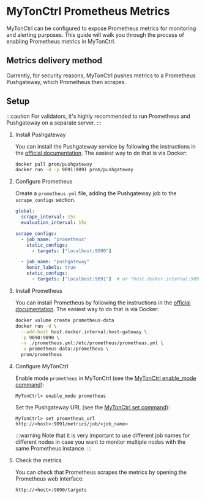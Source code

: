 
# MyTonCtrl Prometheus Metrics

MyTonCtrl can be configured to expose Prometheus metrics for monitoring and alerting purposes. 
This guide will walk you through the process of enabling Prometheus metrics in MyTonCtrl.

## Metrics delivery method

Currently, for security reasons, MyTonCtrl pushes metrics to a Prometheus Pushgateway, which Prometheus then scrapes.

## Setup

:::caution
For validators, it's highly recommended to run Prometheus and Pushgateway on a separate server.
:::

1. Install Pushgateway

    You can install the Pushgateway service by following the instructions in the [official documentation](https://github.com/prometheus/pushgateway#run-it).
    The easiest way to do that is via Docker:
  
      ```bash
      docker pull prom/pushgateway
      docker run -d -p 9091:9091 prom/pushgateway
      ```

2. Configure Prometheus

    Create a `prometheus.yml` file, adding the Pushgateway job to the `scrape_configs` section.

    ```yaml
    global:
      scrape_interval: 15s
      evaluation_interval: 15s
   
    scrape_configs:
      - job_name: "prometheus"
        static_configs:
          - targets: ["localhost:9090"]
    
      - job_name: "pushgateway"
        honor_labels: true
        static_configs:
          - targets: ["localhost:9091"]  # or "host.docker.internal:9091" if you are using Docker
    ```

3. Install Prometheus

    You can install Prometheus by following the instructions in the [official documentation](https://prometheus.io/docs/prometheus/latest/installation/).
    The easiest way to do that is via Docker:
  
      ```bash
    docker volume create prometheus-data
    docker run -d \
        --add-host host.docker.internal:host-gateway \
        -p 9090:9090 \
        -v ./prometheus.yml:/etc/prometheus/prometheus.yml \
        -v prometheus-data:/prometheus \
        prom/prometheus
      ```

4. Configure MyTonCtrl

    Enable mode `prometheus` in MyTonCtrl (see the [MyTonCtrl enable_mode command](/v3/documentation/nodes/mytonctrl/overview#enable_mode)):

    ```text
    MyTonCtrl> enable_mode prometheus
    ```

    Set the Pushgateway URL (see the [MyTonCtrl set command](/v3/documentation/nodes/mytonctrl/overview#set)):

    ```text
    MyTonCtrl> set prometheus_url http://<host>:9091/metrics/job/<job_name>
    ```
    :::warning
    Note that it is very important to use different job names for different nodes in case you want to monitor multiple nodes with the same Prometheus instance.
    :::

5. Check the metrics

    You can check that Prometheus scrapes the metrics by opening the Prometheus web interface:

    ```text
    http://<host>:9090/targets
    ```

<Feedback />
